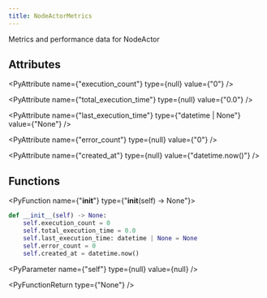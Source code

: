 ```yaml
---
title: NodeActorMetrics
---
```


Metrics and performance data for NodeActor

## Attributes

<PyAttribute name={"execution_count"} type={null} value={"0"} />

<PyAttribute name={"total_execution_time"} type={null} value={"0.0"} />

<PyAttribute
  name={"last_execution_time"}
  type={"datetime | None"}
  value={"None"}
/>

<PyAttribute name={"error_count"} type={null} value={"0"} />

<PyAttribute name={"created_at"} type={null} value={"datetime.now()"} />

## Functions

<PyFunction name={"__init__"} type={"__init__(self) -> None"}>

<PySourceCode >

```python
def __init__(self) -> None:
    self.execution_count = 0
    self.total_execution_time = 0.0
    self.last_execution_time: datetime | None = None
    self.error_count = 0
    self.created_at = datetime.now()
```

</PySourceCode>

<div >

<PyParameter name={"self"} type={null} value={null} />

</div>

<PyFunctionReturn type={"None"} />

</PyFunction>
